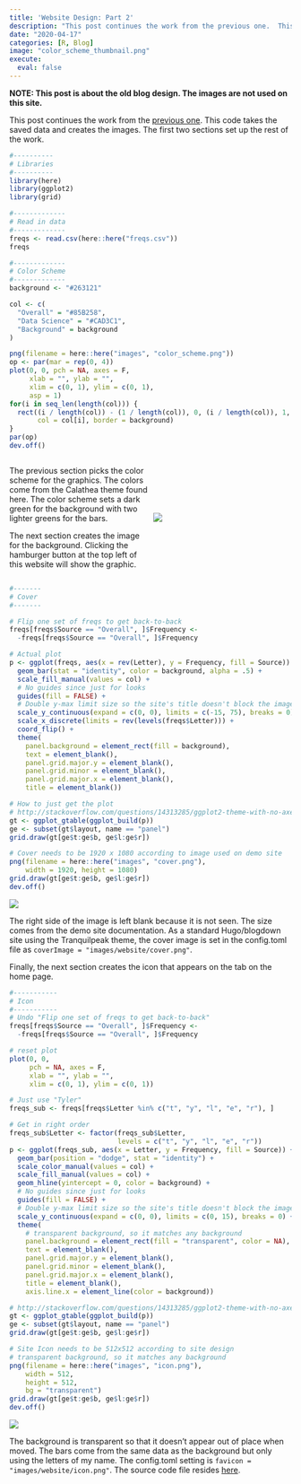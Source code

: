 ```yaml
---
title: 'Website Design: Part 2'
description: "This post continues the work from the previous one.  This code takes the saved data and creates the images."
date: "2020-04-17"
categories: [R, Blog]
image: "color_scheme_thumbnail.png"
execute: 
  eval: false
---
```


<b>NOTE: This post is about the old blog design. The images are not used on this site.</b>

This post continues the work from the [previous one](https://www.willtybrad.com/posts/2020-04-16-website-design-part-1/).  This code takes the saved data and creates the images.  The first two sections set up the rest of the work.

```r
#----------
# Libraries
#----------
library(here)
library(ggplot2)
library(grid)
```

```r
#-------------
# Read in data
#-------------
freqs <- read.csv(here::here("freqs.csv"))
freqs
```

```r
#-------------
# Color Scheme
#-------------
background <- "#263121"

col <- c(
  "Overall" = "#85B258",
  "Data Science" = "#CAD3C1",
  "Background" = background
)

png(filename = here::here("images", "color_scheme.png"))
op <- par(mar = rep(0, 4))
plot(0, 0, pch = NA, axes = F,
     xlab = "", ylab = "",
     xlim = c(0, 1), ylim = c(0, 1),
     asp = 1)
for(i in seq_len(length(col))) {
  rect((i / length(col)) - (1 / length(col)), 0, (i / length(col)), 1,
       col = col[i], border = background)
}
par(op)
dev.off()
```

:::: {style="display: grid; grid-template-columns: 1fr 1fr; align-items: center; grid-column-gap: 10px; "}
::: {}
The previous section picks the color scheme for the graphics.  The colors come from the Calathea theme found here.  The color scheme sets a dark green for the background with two lighter greens for the bars.

The next section creates the image for the background.  Clicking the hamburger button at the top left of this website will show the graphic.
:::
::: {}
![](color_scheme.png)
:::
::::

```r
#-------
# Cover
#-------

# Flip one set of freqs to get back-to-back
freqs[freqs$Source == "Overall", ]$Frequency <-
  -freqs[freqs$Source == "Overall", ]$Frequency

# Actual plot
p <- ggplot(freqs, aes(x = rev(Letter), y = Frequency, fill = Source)) +
  geom_bar(stat = "identity", color = background, alpha = .5) +
  scale_fill_manual(values = col) +
  # No guides since just for looks
  guides(fill = FALSE) +
  # Double y-max limit size so the site's title doesn't block the image
  scale_y_continuous(expand = c(0, 0), limits = c(-15, 75), breaks = 0) +
  scale_x_discrete(limits = rev(levels(freqs$Letter))) +
  coord_flip() +
  theme(
    panel.background = element_rect(fill = background),
    text = element_blank(),
    panel.grid.major.y = element_blank(),
    panel.grid.minor = element_blank(),
    panel.grid.major.x = element_blank(),
    title = element_blank())

# How to just get the plot
# http://stackoverflow.com/questions/14313285/ggplot2-theme-with-no-axes-or-grid
gt <- ggplot_gtable(ggplot_build(p))
ge <- subset(gt$layout, name == "panel")
grid.draw(gt[ge$t:ge$b, ge$l:ge$r])

# Cover needs to be 1920 x 1080 according to image used on demo site
png(filename = here::here("images", "cover.png"),
    width = 1920, height = 1080)
grid.draw(gt[ge$t:ge$b, ge$l:ge$r])
dev.off()
```

![](cover.png)

The right side of the image is left blank because it is not seen.  The size comes from the demo site documentation.  As a standard Hugo/blogdown site using the Tranquilpeak theme, the cover image is set in the config.toml file as `coverImage = "images/website/cover.png"`.

Finally, the next section creates the icon that appears on the tab on the home page.

```r
#-----------
# Icon
#-----------
# Undo "Flip one set of freqs to get back-to-back"
freqs[freqs$Source == "Overall", ]$Frequency <-
  -freqs[freqs$Source == "Overall", ]$Frequency

# reset plot
plot(0, 0,
     pch = NA, axes = F,
     xlab = "", ylab = "",
     xlim = c(0, 1), ylim = c(0, 1))

# Just use "Tyler"
freqs_sub <- freqs[freqs$Letter %in% c("t", "y", "l", "e", "r"), ]

# Get in right order
freqs_sub$Letter <- factor(freqs_sub$Letter,
                           levels = c("t", "y", "l", "e", "r"))
p <- ggplot(freqs_sub, aes(x = Letter, y = Frequency, fill = Source)) +
  geom_bar(position = "dodge", stat = "identity") +
  scale_color_manual(values = col) +
  scale_fill_manual(values = col) +
  geom_hline(yintercept = 0, color = background) +
  # No guides since just for looks
  guides(fill = FALSE) +
  # Double y-max limit size so the site's title doesn't block the image
  scale_y_continuous(expand = c(0, 0), limits = c(0, 15), breaks = 0) +
  theme(
    # transparent background, so it matches any background
    panel.background = element_rect(fill = "transparent", color = NA),
    text = element_blank(),
    panel.grid.major.y = element_blank(),
    panel.grid.minor = element_blank(),
    panel.grid.major.x = element_blank(),
    title = element_blank(),
    axis.line.x = element_line(color = background))

# http://stackoverflow.com/questions/14313285/ggplot2-theme-with-no-axes-or-grid
gt <- ggplot_gtable(ggplot_build(p))
ge <- subset(gt$layout, name == "panel")
grid.draw(gt[ge$t:ge$b, ge$l:ge$r])

# Site Icon needs to be 512x512 according to site design
# transparent background, so it matches any background
png(filename = here::here("images", "icon.png"),
    width = 512,
    height = 512,
    bg = "transparent")
grid.draw(gt[ge$t:ge$b, ge$l:ge$r])
dev.off()
```

![](icon.png)

The background is transparent so that it doesn’t appear out of place when moved.  The bars come from the same data as the background but only using the letters of my name.  The  config.toml setting is `favicon = "images/website/icon.png"`.  The source code file resides [here](https://github.com/WilliamTylerBradley/site_design/blob/master/make_images.R).